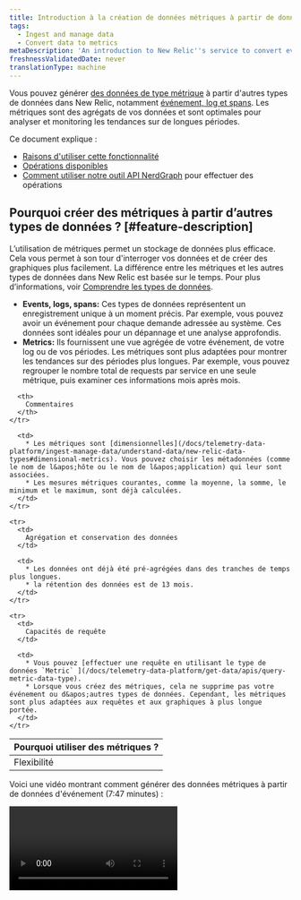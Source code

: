 ```yaml
---
title: Introduction à la création de données métriques à partir de données non métriques
tags:
  - Ingest and manage data
  - Convert data to metrics
metaDescription: 'An introduction to New Relic''s service to convert events, logs, and spans to metrics, plus a list of available functions.'
freshnessValidatedDate: never
translationType: machine
---
```


Vous pouvez générer [des données de type métrique](/docs/telemetry-data-platform/ingest-manage-data/understand-data/new-relic-data-types#dimensional-metrics) à partir d&apos;autres types de données dans New Relic, notamment [événement, log et spans](/docs/telemetry-data-platform/ingest-manage-data/understand-data/new-relic-data-types#events-new-relic). Les métriques sont des agrégats de vos données et sont optimales pour analyser et monitoring les tendances sur de longues périodes.

Ce document explique :

* [Raisons d&apos;utiliser cette fonctionnalité](#feature-description)
* [Opérations disponibles](#operations)
* [Comment utiliser notre outil API NerdGraph](#use-graphql-api-tool) pour effectuer des opérations

## Pourquoi créer des métriques à partir d’autres types de données ? [#feature-description]

L’utilisation de métriques permet un stockage de données plus efficace. Cela vous permet à son tour d&apos;interroger vos données et de créer des graphiques plus facilement. La différence entre les métriques et les autres types de données dans New Relic est basée sur le temps. Pour plus d’informations, voir [Comprendre les types de données](/docs/using-new-relic/data/understand-data/new-relic-data-types).

* <DNT>**Events, logs, spans:**</DNT> Ces types de données représentent un enregistrement unique à un moment précis. Par exemple, vous pouvez avoir un événement pour chaque demande adressée au système. Ces données sont idéales pour un dépannage et une analyse approfondis.
* <DNT>**Metrics:**</DNT> Ils fournissent une vue agrégée de votre événement, de votre log ou de vos périodes. Les métriques sont plus adaptées pour montrer les tendances sur des périodes plus longues. Par exemple, vous pouvez regrouper le nombre total de requests par service en une seule métrique, puis examiner ces informations mois après mois.

<table>
  <thead>
    <tr>
      <th style={{ width: "200px" }}>
        Pourquoi utiliser des métriques ?
      </th>

      <th>
        Commentaires
      </th>
    </tr>
  </thead>

  <tbody>
    <tr>
      <td>
        Flexibilité
      </td>

      <td>
        * Les métriques sont [dimensionnelles](/docs/telemetry-data-platform/ingest-manage-data/understand-data/new-relic-data-types#dimensional-metrics). Vous pouvez choisir les métadonnées (comme le nom de l&apos;hôte ou le nom de l&apos;application) qui leur sont associées.
        * Les mesures métriques courantes, comme la moyenne, la somme, le minimum et le maximum, sont déjà calculées.
      </td>
    </tr>

    <tr>
      <td>
        Agrégation et conservation des données
      </td>

      <td>
        * Les données ont déjà été pré-agrégées dans des tranches de temps plus longues.
        * la rétention des données est de 13 mois.
      </td>
    </tr>

    <tr>
      <td>
        Capacités de requête
      </td>

      <td>
        * Vous pouvez [effectuer une requête en utilisant le type de données `Metric` ](/docs/telemetry-data-platform/get-data/apis/query-metric-data-type).
        * Lorsque vous créez des métriques, cela ne supprime pas votre événement ou d&apos;autres types de données. Cependant, les métriques sont plus adaptées aux requêtes et aux graphiques à plus longue portée.
      </td>
    </tr>
  </tbody>
</table>

Voici une vidéo montrant comment générer des données métriques à partir de données d&apos;événement (7:47 minutes) :

<Video id="2nF_UnKX18c" type="youtube" />

Pour commencer à convertir vos données en métriques, [créez une règle.](/docs/events-metrics-api-create-metrics)

## Opérations disponibles [#operations]

Pour afficher, créer et supprimer des règles de génération de métriques à partir d&apos;événements, de logs ou de plages, utilisez NerdGraph, notre API au format GraphQL. Avant d&apos;effectuer toute opération, nous vous recommandons de lire [Introduction à NerdGraph](/docs/apis/graphql-api/getting-started/introduction-new-relic-graphql-api) et d&apos;explorer vos données avec l&apos; [outil API GraphiQL](https://api.newrelic.com/graphiql).

Ces opérations relèvent de deux [types de requêtes](/docs/apis/graphql-api/getting-started/introduction-new-relic-graphql-api#terminology) de base :

* <DNT>**Mutations**</DNT>, qui sont des opérations qui modifient les règles ou les paramètres existants (par exemple, la création d&apos;une nouvelle règle métrique).
* <DNT>**Queries**</DNT>, pour récupérer des données existantes (par exemple, récupérer des règles de métriques existantes).

Toutes les opérations sont basées sur les rôles dans NerdGraph en tant qu&apos;utilisateur New Relic actuellement connecté.

### Mutations

Les opérations de mutation d&apos;événement en métriques, de log en métriques ou de spans en métriques incluent :

<CollapserGroup>
  <Collapser id="create" title="Créer une règle">
    Voir [Créer des métriques](/docs/events-metrics-api-create-metrics).
  </Collapser>

  <Collapser id="delete" title="Supprimer une règle">
    <Callout variant="important">
      Cette opération modifie les paramètres de production, nous vous recommandons donc de vérifier attentivement vos modifications avant d&apos;exécuter l&apos;opération.
    </Callout>

    Pour supprimer une règle, vous avez besoin de l&apos;ID de règle et de l&apos; [ID de compte New Relic](/docs/accounts/install-new-relic/account-setup/account-id).

    <DNT>
      **Example request:**
    </DNT>

    ```graphql
    mutation {
      eventsToMetricsDeleteRule(deletes: { ruleId: "12", accountId: 123456 }) {
        successes {
          id
          name
          nrql
        }
        failures {
          errors {
            description
            reason
          }
          submitted {
            ruleId
            accountId
          }
        }
      }
    }
    ```

    Dans cette demande :

    <table>
      <thead>
        <tr>
          <th style={{ width: "200px" }}>
            Élément
          </th>

          <th>
            Description
          </th>
        </tr>
      </thead>

      <tbody>
        <tr>
          <td>
            `mutation`
          </td>

          <td>
            L’un des [types d’opérations API](/docs/apis/graphql-api/getting-started/introduction-new-relic-graphql-api#tutorials) de base.
          </td>
        </tr>

        <tr>
          <td>
            `eventsToMetricsDeleteRule`
          </td>

          <td>
            La méthode appelée pour supprimer une règle.
          </td>
        </tr>

        <tr>
          <td>
            `deletes`
          </td>

          <td>
            Cela prend deux paramètres :

            * `ruleId`: L&apos;ID de la règle pour événement à métriques, log à métriques ou spans à métriques.
            * `accountId`: L&apos; [ID de compte New Relic](/docs/accounts/install-new-relic/account-setup/account-id).
          </td>
        </tr>

        <tr>
          <td>
            `successes` et `submitted` blocs
          </td>

          <td>
            Ici, vous définissez les données renvoyées par un succès ou un échec. Paramètres disponibles pour ces blocs :

            * `id` (ou `ruleId` pour `submitted`)
            * `name`
            * `description`
            * `nrql`
            * `enabled`
            * `accountId`
          </td>
        </tr>
      </tbody>
    </table>

    <DNT>
      **Example response for the request:**
    </DNT>

    ```json
    {
      "data": {
        "eventsToMetricsDeleteRule": {
          "failures": [],
          "successes": [
            {
              "id": "12",
              "name": "Test Rule",
              "nrql": "SELECT summary(duration) AS 'server.responseTime' FROM Transaction WHERE appName = 'Data Points Staging' FACET name, appName, host"
            }
          ]
        }
      }
    }
    ```
  </Collapser>

  <Collapser id="enable-disable" title="Activer ou désactiver une règle">
    <Callout variant="important">
      Cette opération modifie les paramètres de production, nous vous recommandons donc de vérifier attentivement vos modifications avant d&apos;exécuter l&apos;opération.
    </Callout>

    Pour activer ou désactiver une règle existante pour événement en métriques, log en métriques ou spans en métriques, utilisez la même opération `eventsToMetricsUpdateRule` . La seule différence réside dans le fait que `enabled` soit défini sur `true` ou `false`.

    <DNT>
      **Example request to enable an existing metrics rule:**
    </DNT>

    ```graphql
    mutation {
      eventsToMetricsUpdateRule(
        updates: { ruleId: "12", accountId: 123456, enabled: true }
      ) {
        successes {
          id
          name
          nrql
        }
        failures {
          errors {
            description
            reason
          }
          submitted {
            ruleId
            accountId
          }
        }
      }
    }
    ```

    Dans cette demande :

    <table>
      <thead>
        <tr>
          <th style={{ width: "200px" }}>
            Élément
          </th>

          <th>
            Description
          </th>
        </tr>
      </thead>

      <tbody>
        <tr>
          <td>
            `mutation`
          </td>

          <td>
            L’un des [types d’opérations API](/docs/apis/graphql-api/getting-started/introduction-new-relic-graphql-api#tutorials) de base.
          </td>
        </tr>

        <tr>
          <td>
            `eventsToMetricsUpdateRule`
          </td>

          <td>
            La méthode appelée pour mettre à jour une règle existante et l&apos;activer ou la désactiver.
          </td>
        </tr>

        <tr>
          <td>
            `updates`
          </td>

          <td>
            Cela nécessite trois paramètres obligatoires :

            * `ruleId`: L&apos;ID de la règle pour événement à métriques, log à métriques ou spans à métriques.
            * `accountId`: L&apos; [ID de compte New Relic](/docs/accounts/install-new-relic/account-setup/account-id).
            * `enabled`: Pour activer une règle désactivée, définissez cette valeur sur `true`. Pour désactiver une règle, définissez cette valeur sur `false`.
          </td>
        </tr>

        <tr>
          <td>
            `successes` et `submitted` blocs
          </td>

          <td>
            Ici, vous définissez les données renvoyées par un succès ou un échec. Paramètres disponibles pour ces blocs :

            * `id` (ou `ruleId` pour `submitted`)
            * `name`
            * `description`
            * `nrql`
            * `enabled`
            * `accountId`
          </td>
        </tr>
      </tbody>
    </table>
  </Collapser>
</CollapserGroup>

### requête

Les opérations de requête incluent :

<CollapserGroup>
  <Collapser id="list-all-rules" title="Listez toutes les règles pour un compte New Relic">
    Vous pouvez lister toutes les règles d&apos;un compte New Relic ou [renvoyer une règle spécifique](#list-rule-by-rule-id).

    <DNT>
      **Example listing all rules for account `123456`:**
    </DNT>

    ```graphql
    query {
      actor {
        account(id: 123456) {
          eventsToMetrics {
            allRules {
              rules {
                id
                name
                enabled
                nrql
                description
              }
            }
          }
        }
      }
    }
    ```

    Dans cette demande :

    <table>
      <thead>
        <tr>
          <th style={{ width: "200px" }}>
            Élément
          </th>

          <th>
            Description
          </th>
        </tr>
      </thead>

      <tbody>
        <tr>
          <td>
            `query`
          </td>

          <td>
            L’un des [types d’opérations API](/docs/apis/graphql-api/getting-started/introduction-new-relic-graphql-api#tutorials) de base. Utilisé pour effectuer des requêtes mais pas pour apporter des modifications.
          </td>
        </tr>

        <tr>
          <td>
            `actor`
          </td>

          <td>
            Ceci spécifie l&apos;utilisateur New Relic actuel.
          </td>
        </tr>

        <tr>
          <td>
            `account(id: 123456)`
          </td>

          <td>
            Spécifiez l&apos; [ID du compte New Relic](/docs/accounts/install-new-relic/account-setup/account-id) où récupérer les données.
          </td>
        </tr>

        <tr>
          <td>
            `eventsToMetrics`
          </td>

          <td>
            Portez les données uniquement pour les règles événement-à-métriques, log-to-métriques ou spans-to-métriques.
          </td>
        </tr>

        <tr>
          <td>
            `allRules`
          </td>

          <td>
            Renvoie toutes les règles pour ce compte.
          </td>
        </tr>

        <tr>
          <td>
            `rules`
          </td>

          <td>
            Dans le bloc `rules`, vous pouvez définir les données que vous souhaitez renvoyer. Les champs disponibles incluent :

            * `id`
            * `name`
            * `description`
            * `nrql`
            * `accountId`
            * `enabled`
          </td>
        </tr>
      </tbody>
    </table>

    <DNT>
      **Example response:**
    </DNT>

    ```json
    {
      "data": {
        "actor": {
          "account": {
            "eventsToMetrics": {
              "allRules": {
                "rules": [
                  {
                    "description": "Metric for total time",
                    "enabled": true,
                    "id": "1",
                    "name": "Total Time Tx",
                    "nrql": "SELECT summary(totalTime) AS 'server.totalTime' FROM Transaction WHERE appName = 'Data Points Staging' FACET name, appName, host"
                  },
                  {
                    "description": "Metric for duration",
                    "enabled": true,
                    "id": "2",
                    "name": "Duration Rule",
                    "nrql": "SELECT summary(duration) AS 'server.responseTime' FROM Transaction WHERE appName = 'Data Points Staging' FACET name, appName, host"
                  }
                ]
              }
            }
          }
        }
      }
    }
    ```
  </Collapser>

  <Collapser id="list-rule-by-rule-id" title="Liste des règles par ID de règle">
    Si vous connaissez l&apos;ID exact d&apos;une règle, vous pouvez alors effectuer une requête pour une règle spécifique. Par exemple, vous venez peut-être de créer une règle et vous souhaitez maintenant répertorier son contenu afin de pouvoir le consulter.

    <DNT>
      **Example listing rule `36` for New Relic account `123456`:**
    </DNT>

    ```graphql
    query {
      actor {
        account(id: 123456) {
          eventsToMetrics {
            rulesById(ruleIds: "36") {
              rules {
                id
                name
                enabled
                nrql
                description
                accountId
              }
            }
          }
        }
      }
    }
    ```

    Pour plus de détails sur les éléments de cette requête, voir [Lister toutes les règles](#list-all-rules).

    <DNT>
      **Example response:**
    </DNT>

    ```json
    {
      "data": {
        "actor": {
          "account": {
            "eventsToMetrics": {
              "rulesById": {
                "rules": [
                  {
                    "accountId": 123456,
                    "description": "Metric for total time",
                    "enabled": true,
                    "id": "36",
                    "name": "Total Time Tx",
                    "nrql": "SELECT summary(totalTime) AS 'server.totalTime' FROM Transaction WHERE appName = 'Data Points Staging' FACET name, appName, host"
                  }
                ]
              }
            }
          }
        }
      }
    }
    ```
  </Collapser>
</CollapserGroup>

## Utilisez l&apos;outil d&apos;exploration d&apos;API NerdGraph [#use-graphql-api-tool]

Vous pouvez utiliser NerdGraph API Explorer, notre outil GraphiQL, pour explorer la structure des données. Vous pouvez également l&apos;utiliser pour créer et exécuter les [opérations](#operations) de conversion d&apos;événements, de logs et de plages en métriques. Pour utiliser cet outil :

1. Créez la demande d’opération de métriques avec les paramètres requis.
2. Allez sur <DNT>**[one.newrelic.com](https://one.newrelic.com) &gt; All capabilities &gt; Apps &gt; NerdGraph API explorer**</DNT> et collez votre requête dans la zone.
3. Pour exécuter l&apos;opération, cliquez sur le bouton rouge <DNT>**Execute query**</DNT> . Ou, pour obtenir le format curl, sélectionnez <DNT>**Tools &gt; Copy as CURL**</DNT>.
4. Validez la réponse dans la zone de réponse.
5. Facultatif : pour vérifier que votre opération de création de règle a été effectuée avec succès, [exécutez une requête de liste pour cet ID de règle](#list-rule-by-rule-id).